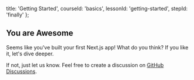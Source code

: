 
  title: 'Getting Started',
  courseId: 'basics',
  lessonId: 'getting-started',
  stepId: 'finally'
};

## You are Awesome

Seems like you've built your first Next.js app! What do you think?
If you like it, let's dive deeper.

If not, just let us know.
Feel free to create a discussion on [GitHub Discussions](https://github.com/zeit/next.js/discussions/).

